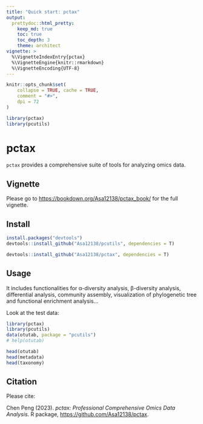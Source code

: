```yaml
---
title: "Quick start: pctax"
output: 
  prettydoc::html_pretty:
    keep_md: true
    toc: true
    toc_depth: 3
    theme: architect
vignette: >
  %\VignetteIndexEntry{pctax}
  %\VignetteEngine{knitr::rmarkdown}
  %\VignetteEncoding{UTF-8}
---
```


```r
knitr::opts_chunk$set(
    collapse = TRUE, cache = TRUE,
    comment = "#>",
    dpi = 72
)
```

```r
library(pctax)
library(pcutils)
```

# pctax

`pctax` provides a comprehensive suite of tools for analyzing omics data.

## Vignette

Please go to <https://bookdown.org/Asa12138/pctax_book/> for the full vignette.

## Install

```r
install.packages("devtools")
devtools::install_github("Asa12138/pcutils", dependencies = T)

devtools::install_github("Asa12138/pctax", dependencies = T)
```

## Usage
It includes functionalities for α-diversity analysis, β-diversity analysis, differential analysis, community assembly, visualization of phylogenetic tree and functional enrichment analysis... 

Look at the test data:
```r
library(pctax)
library(pcutils)
data(otutab, package = "pcutils")
# help(otutab)

head(otutab)
head(metadata)
head(taxonomy)
```

## Citation
Please cite:

Chen Peng (2023). _pctax: Professional Comprehensive Omics Data Analysis_. R package, <https://github.com/Asa12138/pctax>.
